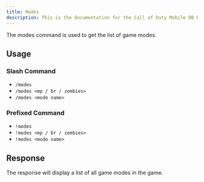 ```yaml
---
title: Modes
description: This is the documentation for the Call of Duty Mobile DB Bot
---
```


The modes command is used to get the list of game modes.

## Usage

### Slash Command

- `/modes`
- `/modes <mp / br / zombies>`
- `/modes <mode name>`

### Prefixed Command

- `!modes`
- `!modes <mp / br / zombies>`
- `!modes <mode name>`

## Response

The response will display a list of all game modes in the game.
